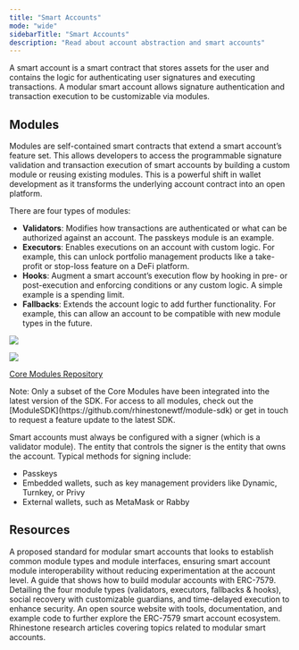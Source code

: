 ```yaml
---
title: "Smart Accounts"
mode: "wide"
sidebarTitle: "Smart Accounts"
description: "Read about account abstraction and smart accounts"
---
```


A smart account is a smart contract that stores assets for the user and contains the logic for authenticating user signatures and executing transactions. A modular smart account allows signature authentication and transaction execution to be customizable via modules.

## Modules

Modules are self-contained smart contracts that extend a smart account’s feature set. This allows developers to access the programmable signature validation and transaction execution of smart accounts by building a custom module or reusing existing modules. This is a powerful shift in wallet development as it transforms the underlying account contract into an open platform.

There are four types of modules:
- **Validators**: Modifies how transactions are authenticated or what can be authorized against an account. The passkeys module is an example.
- **Executors**: Enables executions on an account with custom logic. For example, this can unlock portfolio management products like a take-profit or stop-loss feature on a DeFi platform.
- **Hooks**: Augment a smart account’s execution flow by hooking in pre- or post-execution and enforcing conditions or any custom logic. A simple example is a spending limit.
- **Fallbacks**: Extends the account logic to add further functionality. For example, this can allow an account to be compatible with new module types in the future.

<img
  className="block dark:hidden rounded-2xl"
  src="/images/modular_accounts_light.png"
/>

<img
  className="hidden dark:block rounded-2xl"
  src="/images/modular_accounts_dark.png"
/>

[Core Modules Repository](https://github.com/rhinestonewtf/core-modules)

<Info>
  Note: Only a subset of the Core Modules have been integrated into the latest version of the SDK. For access to all modules, check out the [ModuleSDK](https://github.com/rhinestonewtf/module-sdk) or get in touch to request a feature update to the latest SDK.
</Info>

Smart accounts must always be configured with a signer (which is a validator module). The entity that controls the signer is the entity that owns the account. Typical methods for signing include:
- Passkeys
- Embedded wallets, such as key management providers like Dynamic, Turnkey, or Privy
- External wallets, such as MetaMask or Rabby

## Resources

<Columns cols={2}>
  <Card title="ERC-7579 Spec: A Minimal Standard for Modular Smart Account" icon="book-text" href="https://eips.ethereum.org/EIPS/eip-7579">
    A proposed standard for modular smart accounts that looks to establish common module types and module interfaces, ensuring smart account module interoperability without reducing experimentation at the account level.
  </Card>

  <Card title="Open Zeppelin ERC-7579 Resource" icon="file-text" href="https://docs.openzeppelin.com/community-contracts/0.0.1/account-modules">
    A guide that shows how to build modular accounts with ERC-7579. Detailing the four module types (validators, executors, fallbacks & hooks), social recovery with customizable guardians, and time-delayed execution to enhance security. 
  </Card>

  <Card title="ERC-7579 Resources" icon="library-big" href="https://erc7579.com">
    An open source website with tools, documentation, and example code to further explore the ERC-7579 smart account ecosystem.
  </Card>

  <Card title="Modular Smart Account Blog Posts" icon="library-big" href="https://www.rhinestone.dev/blog?category=Engineering">
    Rhinestone research articles covering topics related to modular smart accounts.
  </Card>
</Columns>

